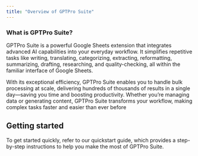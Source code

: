 ```yaml
---
title: "Overview of GPTPro Suite"
---
```


### What is GPTPro Suite?

GPTPro Suite is a powerful Google Sheets extension that integrates advanced AI capabilities into your everyday workflow. It simplifies repetitive tasks like writing, translating, categorizing, extracting, reformatting, summarizing, drafting, researching, and quality-checking, all within the familiar interface of Google Sheets.

With its exceptional efficiency, GPTPro Suite enables you to handle bulk processing at scale, delivering hundreds of thousands of results in a single day—saving you time and boosting productivity. Whether you’re managing data or generating content, GPTPro Suite transforms your workflow, making complex tasks faster and easier than ever before

## Getting started[​](https://gptforwork.com/help/#getting-started "Direct link to Getting started")

To get started quickly, refer to our quickstart guide, which provides a step-by-step instructions to help you make the most of GPTPro Suite.